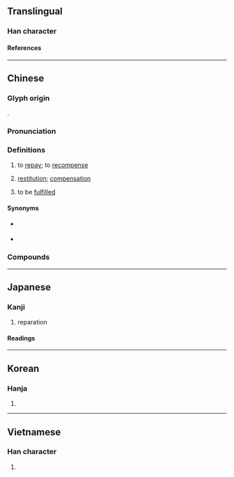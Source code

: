 {{also|偿}}
{{character info}}
==Translingual==

===Han character===
{{Han char|rn=9|rad=人|as=15|sn=17|four=29286|canj=OFBC|ids=⿰亻賞}}

====References====
{{Han ref|kx=0120.120|dkj=01245|dj=0254.100|hdz=10234.020|uh=511F}}

----

==Chinese==
{{zh-forms|s=偿}}

===Glyph origin===
{{Han etym}}
{{Han compound|人|alt1=亻|賞|ls=psc|c1=s|c2=p}}.

===Pronunciation===
{{zh-pron
|m=cháng
|m-s=
|c=soeng4
|c-t=
|g=
|h=pfs=
|j=
|mb=siǒng
|md=siòng
|mn=qz,tw,xm:siông/zz:siâng/qz,tw,xm:sióng
|mn_note=siông/siâng - literary; sióng - vernacular (俗)
|mn-t=sion5/siên5/tang2
|mn-t_note=sion5/siên5 - vernacular (siên5 - Chaozhou); tang2 - literary
|w=
|x=
|mc=y
|oc=y
|cat=v,n
}}

===Definitions===
{{zh-hanzi}}

# {{lb|zh|literary|or in compounds}} to [[repay]]; to [[recompense]]
# {{lb|zh|literary|or in compounds}} [[restitution]]; [[compensation]]
# {{lb|zh|literary|or in compounds|of a wish}} to be [[fulfill]]ed

====Synonyms====
* {{s|to repay}} {{zh-l|抵補}}
* {{s|restitution}}
{{zh-syn-saurus|報償}}

===Compounds===
{{zh-der|一償宿願|代償|以血償血|保險賠償|償付|償債|償命|償得夙願|償補|償責|償還|償願|取償|國家賠償|國際索償|報償|夙願以償|如願以償|得不償失|得償所願|抵償|損害賠償|有償契約|有償行為|殺人償命|求償|法償貨幣|清償|無償|無償契約|補償|補償作用|補償支付|補償教育|補償財政|補償費|賠償|賠償醫學|酬償|難償所願}}

{{zh-cat|Advanced}}

----

==Japanese==

===Kanji===
{{ja-kanji|grade=c|rs=人15}}

# reparation

====Readings====
{{ja-readings
|goon=じょう<じやう
|kanon=しょう<しやう
|kun=つぐな-う<つぐな-ふ, つぐな-い<つぐな-ひ
}}

----

==Korean==

===Hanja===
{{ko-hanja|상}}

# {{rfdef|ko|sort=人15}}

----

==Vietnamese==

===Han character===
{{vi-readings|reading=thường|rs=人15}}

# {{rfdef|vi}}